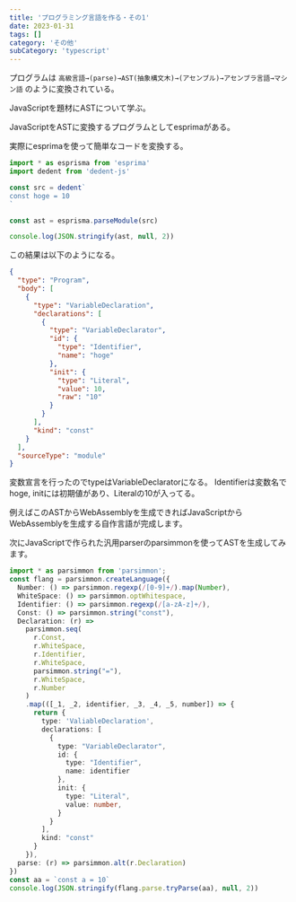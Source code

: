 ```yaml
---
title: 'プログラミング言語を作る・その1'
date: 2023-01-31
tags: []
category: 'その他'
subCategory: 'typescript'
---
```


プログラムは
`高級言語→(parse)→AST(抽象構文木)→(アセンブル)→アセンブラ言語→マシン語`
のように変換されている。

JavaScriptを題材にASTについて学ぶ。

JavaScriptをASTに変換するプログラムとしてesprimaがある。

実際にesprimaを使って簡単なコードを変換する。

```typescript
import * as esprisma from 'esprima'
import dedent from 'dedent-js'

const src = dedent`
const hoge = 10
`

const ast = esprisma.parseModule(src)

console.log(JSON.stringify(ast, null, 2))
```

この結果は以下のようになる。

```json
{
  "type": "Program",
  "body": [
    {
      "type": "VariableDeclaration",
      "declarations": [
        {
          "type": "VariableDeclarator",
          "id": {
            "type": "Identifier",
            "name": "hoge"
          },
          "init": {
            "type": "Literal",
            "value": 10,
            "raw": "10"
          }
        }
      ],
      "kind": "const"
    }
  ],
  "sourceType": "module"
}
```

変数宣言を行ったのでtypeはVariableDeclaratorになる。
Identifierは変数名でhoge, initには初期値があり、Literalの10が入ってる。

例えばこのASTからWebAssemblyを生成できればJavaScriptからWebAssemblyを生成する自作言語が完成します。

次にJavaScriptで作られた汎用parserのparsimmonを使ってASTを生成してみます。

```typescript:title=parser.ts
import * as parsimmon from 'parsimmon';
const flang = parsimmon.createLanguage({
  Number: () => parsimmon.regexp(/[0-9]+/).map(Number),
  WhiteSpace: () => parsimmon.optWhitespace,
  Identifier: () => parsimmon.regexp(/[a-zA-z]+/),
  Const: () => parsimmon.string("const"),
  Declaration: (r) =>
    parsimmon.seq(
      r.Const,
      r.WhiteSpace,
      r.Identifier,
      r.WhiteSpace,
      parsimmon.string("="),
      r.WhiteSpace,
      r.Number
    )
    .map(([_1, _2, identifier, _3, _4, _5, number]) => {
      return {
        type: 'ValiableDeclaration',
        declarations: [
          {
            type: "VariableDeclarator",
            id: {
              type: "Identifier",
              name: identifier
            },
            init: {
              type: "Literal",
              value: number,
            }
          }
        ],
        kind: "const"
      }
    }),
  parse: (r) => parsimmon.alt(r.Declaration)
})
const aa = `const a = 10`
console.log(JSON.stringify(flang.parse.tryParse(aa), null, 2))
```
